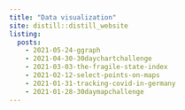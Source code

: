 ```yaml
---
title: "Data visualization"
site: distill::distill_website
listing:
  posts:
    - 2021-05-24-ggraph
    - 2021-04-30-30daychartchallenge
    - 2021-03-03-the-fragile-state-index
    - 2021-02-12-select-points-on-maps
    - 2021-01-31-tracking-covid-in-germany
    - 2021-01-28-30daymapchallenge
---
```

